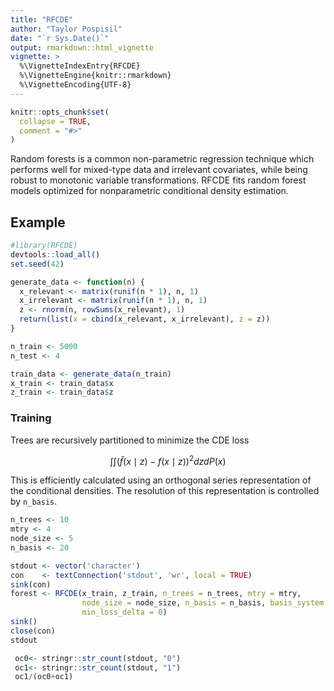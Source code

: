 ```yaml
---
title: "RFCDE"
author: "Taylor Pospisil"
date: "`r Sys.Date()`"
output: rmarkdown::html_vignette
vignette: >
  %\VignetteIndexEntry{RFCDE}
  %\VignetteEngine{knitr::rmarkdown}
  %\VignetteEncoding{UTF-8}
---
```


```r
knitr::opts_chunk$set(
  collapse = TRUE,
  comment = "#>"
)
```

Random forests is a common non-parametric regression technique which
performs well for mixed-type data and irrelevant covariates, while
being robust to monotonic variable transformations. RFCDE fits random
forest models optimized for nonparametric conditional density
estimation.

## Example

```r
#library(RFCDE)
devtools::load_all() 
set.seed(42)

generate_data <- function(n) {
  x_relevant <- matrix(runif(n * 1), n, 1)
  x_irrelevant <- matrix(runif(n * 1), n, 1)
  z <- rnorm(n, rowSums(x_relevant), 1)
  return(list(x = cbind(x_relevant, x_irrelevant), z = z))
}

n_train <- 5000
n_test <- 4

train_data <- generate_data(n_train)
x_train <- train_data$x
z_train <- train_data$z
```

### Training

Trees are recursively partitioned to minimize the CDE loss

$$ \int \int (\hat{f}(x \mid z) - f(x \mid z))^{2} dz dP(x) $$

This is efficiently calculated using an orthogonal series
representation of the conditional densities. The resolution of this
representation is controlled by `n_basis`.

```r
n_trees <- 10
mtry <- 4
node_size <- 5
n_basis <- 20
```

```r
stdout <- vector('character')
con    <- textConnection('stdout', 'wr', local = TRUE)
sink(con)
forest <- RFCDE(x_train, z_train, n_trees = n_trees, mtry = mtry,
                node_size = node_size, n_basis = n_basis, basis_system = "cosine",
                min_loss_delta = 0)
sink()
close(con)
stdout
```

```r
 oc0<- stringr::str_count(stdout, "0")
 oc1<- stringr::str_count(stdout, "1")
 oc1/(oc0+oc1)
```